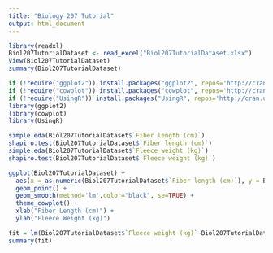 ```yaml
---
title: "Biology 207 Tutorial"
output: html_document
---
```



```r
library(readxl)
Biol207TutorialDataset <- read_excel("Biol207TutorialDataset.xlsx")
View(Biol207TutorialDataset)
summary(Biol207TutorialDataset)
```

```r

if (!require("ggplot2")) install.packages("ggplot2", repos='http://cran.us.r-project.org')
if (!require("cowplot")) install.packages("cowplot", repos='http://cran.us.r-project.org')
if (!require("UsingR")) install.packages("UsingR", repos='http://cran.us.r-project.org')
library(ggplot2)
library(cowplot)
library(UsingR)
```


```r
simple.eda(Biol207TutorialDataset$`Fiber length (cm)`)
shapiro.test(Biol207TutorialDataset$`Fiber length (cm)`)
simple.eda(Biol207TutorialDataset$`Fleece weight (kg)`)
shapiro.test(Biol207TutorialDataset$`Fleece weight (kg)`)
```



```r
ggplot(Biol207TutorialDataset) +
  aes(x = as.numeric(Biol207TutorialDataset$`Fiber length (cm)`), y = Biol207TutorialDataset$`Fleece weight (kg)`) +
  geom_point() +
  geom_smooth(method='lm',color="black", se=TRUE) +
  theme_cowplot() +
  xlab("Fiber Length (cm)") + 
  ylab("Fleece Weight (kg)")
```

```r
fit = lm(Biol207TutorialDataset$`Fleece weight (kg)`~Biol207TutorialDataset$`Fiber length (cm)`, data=Biol207TutorialDataset)
summary(fit)
```
